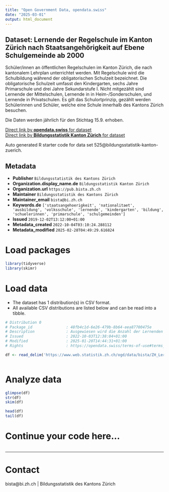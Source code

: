 ```yaml
---
title: "Open Government Data, opendata.swiss"
date: "2025-03-01"
output: html_document
---
```


## Dataset: Lernende der Regelschule im Kanton Zürich nach Staatsangehörigkeit auf Ebene Schulgemeinde ab 2000

Schüler/innen an öffentlichen Regelschulen im Kanton Zürich, die nach kantonalem Lehrplan unterrichtet werden. Mit Regelschule wird die Schulbildung während der obligatorischen Schulzeit bezeichnet. Die obligatorische Schulzeit umfasst den Kindergarten, sechs Jahre Primarschule und drei Jahre Sekundarstufe I. Nicht mitgezählt sind Lernende der Mittelschulen, Lernende in in Heim-/Sonderschulen, und Lernende in Privatschulen. Es gilt das Schulortprinzip, gezählt werden Schülerinnen und Schüler, welche eine Schule innerhalb des Kantons Zürich besuchen.

Die Daten werden jährlich für den Stichtag 15.9. erhoben.

[Direct link by **opendata.swiss** for dataset](https://opendata.swiss/de/dataset/lernende-der-volksschule-im-kanton-zurich-nach-staatsangehorigkeit-auf-ebene-schulgemeinde-2000)<br>
[Direct link by **Bildungsstatistik Kanton Zürich** for dataset]()

Auto generated R starter code for data set 525@bildungsstatistik-kanton-zuerich.

## Metadata

- **Publisher** `Bildungsstatistik des Kantons Zürich`
- **Organization.display_name.de** `Bildungsstatistik Kanton Zürich`
- **Organization.url** `https://pub.bista.zh.ch`
- **Maintainer** `Bildungsstatistik des Kantons Zürich`
- **Maintainer_email** `bista@bi.zh.ch`
- **Keywords.de** `['staatsangehoerigkeit', 'nationalitaet', 'ausbildung', 'volksschule', 'lernende', 'kindergarten', 'bildung', 'schuelerinnen', 'primarschule', 'schulgemeinden']`
- **Issued** `2019-12-02T13:12:00+01:00`
- **Metadata_created** `2022-10-04T03:10:24.288112`
- **Metadata_modified** `2025-02-28T04:49:29.616824`


# Load packages

```r

library(tidyverse)
library(skimr)

```

# Load data

-   The dataset has 1 distribution(s) in CSV format.
-   All available CSV distributions are listed below and can be read into a tibble.

```r

# Distribution 0
# Package_id               : 48fb4c1d-6e26-479b-8b64-eea87700475e
# Description              : Ausgewiesen wird die Anzahl der Lernenden in der Regelschule im Kanton Zürich. Die Daten sind differenziert nach Jahr, zuständiger Schulgemeinde und Staatsangehörigkeit. Bei Zellen kleiner 5 wird die Staatsangehörigkeit zuerst auf Ebene Grossregion und, wenn nötig, auf Ebene Kontinent aggregiert. Jahr: Das Jahr ist jeweils das Kalenderjahr der Erhebung, wobei der Stichtag der 15.9. ist. Die Daten für das Jahr 2023 sind somit im Schuljahr 2023/24 erhoben worden und zeigen den Datenstand am 15. September 2023. Schulgemeinde: Es wird die zuständige Schulgemeinde dargestellt. Das ist üblicherweise die Schulgemeinde des Wohnort. Es entspricht aber nicht in jedem Fall der Schulgemeinde des Schulstandorts der effektiv besucht wird. Staatsangehoerigkeit: Es wird pro Person nur eine Staatsangehörigkeit erhoben. Falls eine Person mehrere Staatsangehörigkeiten hat, und eine davon ist die Schweizerische, so wird diese prioritär erfasst. Bei anderen mehrfachen Staatsangehörigkeiten wir keine Vorgabe zur Priorisierung gemacht. Staatsangehoerigkeit_ISO2_Code: Bei der Aggregation auf Grossregion und Kontinent bleibt der ISO2 Code leer. Anzahl: Anzahl der Schülerinnen und Schüler mit der entsprechenden Merkmalskombination. Die Daten werden im Rahmen der Statistik der Lernenden für das Bundesamtes für Statistik erhoben. Es handelt sich um eine Vollerhebung.
# Issued                   : 2022-10-03T12:38:04+01:00
# Modified                 : 2025-01-20T14:44:31+01:00
# Rights                   : https://opendata.swiss/terms-of-use#terms_by

df <- read_delim('https://www.web.statistik.zh.ch/ogd/data/bista/ZH_Lernende_Regelschule_Regional_Staatsangehoerigkeit.csv')



```

# Analyze data

```r

glimpse(df)
str(df)
skim(df)

head(df)
tail(df)

```

# Continue your code here...

```r

```

------------------------------------------------------------------------

# Contact

bista@bi.zh.ch | Bildungsstatistik des Kantons Zürich
